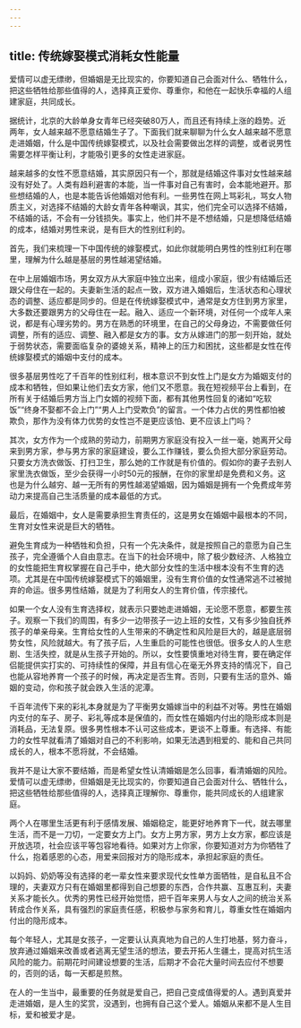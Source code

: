 ```yaml
---
---
---
```

title: 传统嫁娶模式消耗女性能量
---




爱情可以虚无缥缈，但婚姻是无比现实的，你要知道自己会面对什么、牺牲什么，把这些牺牲给那些值得的人，选择真正爱你、尊重你，和他在一起快乐幸福的人组建家庭，共同成长。

据统计，北京的大龄单身女青年已经突破80万人，而且还有持续上涨的趋势。近两年，女人越来越不愿意结婚生子了。下面我们就来聊聊为什么女人越来越不愿意走进婚姻，什么是中国传统嫁娶模式，以及社会需要做出怎样的调整，或者说男性需要怎样平衡让利，才能吸引更多的女性走进家庭。

越来越多的女性不愿意结婚，其实原因只有一个，那就是结婚这件事对女性越来越没有好处了。人类有趋利避害的本能，当一件事对自己有害时，会本能地避开。那些想结婚的人，也是本能告诉他婚姻对他有利。一些男性在网上骂彩礼，骂女人物质主义，对选择不结婚的大龄女青年各种嘲讽，其实，他们完全可以选择不结婚，不结婚的话，不会有一分钱损失。事实上，他们并不是不想结婚，只是想降低结婚的成本，结婚对男性来说，是有巨大的性别红利的。

首先，我们来梳理一下中国传统的嫁娶模式，如此你就能明白男性的性别红利在哪里，理解为什么越是基层的男性越渴望结婚。

在中上层婚姻市场，男女双方从大家庭中独立出来，组成小家庭，很少有结婚后还跟父母住在一起的。夫妻新生活的起点一致，双方进入婚姻后，生活状态和心理状态的调整、适应都是同步的。但是在传统嫁娶模式中，通常是女方住到男方家里，大多数还要跟男方的父母住在一起。融入、适应一个新环境，对任何一个成年人来说，都是有心理劣势的。男方在熟悉的环境里，在自己的父母身边，不需要做任何调整，所有的适应、调整、融入都是女方的事。女方从嫁进门的那一刻开始，就处于弱势状态，需要面临复杂的婆媳关系，精神上的压力和困扰，这些都是女性在传统嫁娶模式的婚姻中支付的成本。

很多基层男性吃了千百年的性别红利，根本意识不到女性上门是女方为婚姻支付的成本和牺牲，但如果让他们去女方家，他们又不愿意。我在短视频平台上看到，在所有关于结婚后男方当上门女婿的视频下面，都有其他男性回复的诸如“吃软饭”“终身不娶都不会上门”“男人上门受欺负”的留言。一个体力占优的男性都怕被欺负，那作为没有体力优势的女性岂不是更应该怕、更不应该上门吗？

其次，女方作为一个成熟的劳动力，前期男方家庭没有投入一丝一毫，她离开父母来到男方家，参与男方家的家庭建设，要么工作赚钱，要么负担大部分家庭劳动。只要女方洗衣做饭、打扫卫生，那么她的工作就是有价值的。假如你的妻子去别人家里洗衣做饭，至少会获得一小时50元的报酬，在你的家里却是免费和义务。这也是为什么越穷、越一无所有的男性越渴望婚姻，因为婚姻是拥有一个免费成年劳动力来提高自己生活质量的成本最低的方式。

最后，在婚姻中，女人是需要承担生育责任的，这是男女在婚姻中最根本的不同，生育对女性来说是巨大的牺牲。

避免生育成为一种牺牲和负担，只有一个先决条件，就是按照自己的意愿为自己生孩子，完全遵循个人自由意志。在当下的社会环境中，除了极少数经济、人格独立的女性能把生育权掌握在自己手中，绝大部分女性的生活中根本没有不生育的选项。尤其是在中国传统嫁娶模式下的婚姻里，没有生育价值的女性通常逃不过被抛弃的命运。很多男性结婚，就是为了利用女人的生育价值，传宗接代。

如果一个女人没有生育选择权，就表示只要她走进婚姻，无论愿不愿意，都要生孩子。观察一下我们的周围，有多少一边带孩子一边上班的女性，又有多少独自抚养孩子的单亲母亲。生育给女性的人生带来的不确定性和风险是巨大的，越是底层弱势女性，风险就越大。有了孩子后，人生重启的可能性也很低。很多女人的人生悲剧、生活失控，就是从生孩子开始的。所以，女性要慎重地对待生育，要在确定伴侣能提供实打实的、可持续性的保障，并且有信心在毫无外界支持的情况下，自己也能从容地养育一个孩子的时候，再决定是否生育。否则，只要有生活的意外、婚姻的变动，你和孩子就会跌入生活的泥潭。

千百年流传下来的彩礼本身就是为了平衡男女婚嫁当中的利益不对等。男性在婚姻内支付的车子、房子、彩礼等成本是保值的，而女性在婚姻内付出的隐形成本则是消耗品，无法复原。很多男性根本不认可这些成本，更谈不上尊重。有选择、有能力的女性早就看清了婚姻对自己的不利影响，如果无法遇到相爱的、能和自己共同成长的人，根本不愿将就，不会结婚。

我并不是让大家不要结婚，而是希望女性认清婚姻是怎么回事，看清婚姻的风险。爱情可以虚无缥缈，但婚姻是无比现实的，你要知道自己会面对什么、牺牲什么，把这些牺牲给那些值得的人，选择真正理解你、尊重你，能共同成长的人组建家庭。

两个人在哪里生活更有利于感情发展、婚姻稳定，能更好地养育下一代，就去哪里生活，而不是一刀切，一定要女方上门。女方上男方家，男方上女方家，都应该是开放选项，社会应该平等包容地看待。如果对方上你家，你要知道对方为你牺牲了什么，抱着感恩的心态，用爱来回报对方的隐形成本，承担起家庭的责任。

以妈妈、奶奶等没有选择的老一辈女性来要求现代女性单方面牺牲，是自私且不合理的，夫妻双方只有在婚姻里都得到自己想要的东西，合作共赢、互惠互利，夫妻关系才能长久。优秀的男性已经开始觉悟，把千百年来男人与女人之间的统治关系转成合作关系，具有强烈的家庭责任感，积极参与家务和育儿，尊重女性在婚姻内付出的隐形成本。

每个年轻人，尤其是女孩子，一定要认认真真地为自己的人生打地基，努力奋斗，放弃通过婚姻来改善或者逃离无望生活的想法，要去开拓人生疆土，提高对抗生活风险的能力。前期花时间建设想要的生活，后期才不会花大量时间去应付不想要的，否则的话，每一天都是煎熬。

在人的一生当中，最重要的任务就是爱自己，把自己变成值得爱的人。遇到真爱并走进婚姻，是人生的奖赏，没遇到，也拥有自己这个爱人。婚姻从来都不是人生目标，爱和被爱才是。